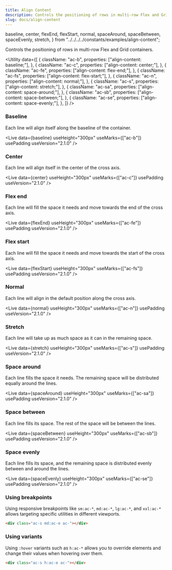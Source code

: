 ```yaml
---
title: Align Content
description: Controls the positioning of rows in multi-row Flex and Grid containers.
slug: docs/align-content
---
```


  baseline,
  center,
  flexEnd,
  flexStart,
  normal,
  spaceAround,
  spaceBetween,
  spaceEvenly,
  stretch,
} from "../../../../constants/examples/align-content";

Controls the positioning of rows in multi-row Flex and Grid containers.

<Utility
  data={[
    {
      className: "ac-b",
      properties: ["align-content: baseline;"],
    },
    {
      className: "ac-c",
      properties: ["align-content: center;"],
    },
    {
      className: "ac-fe",
      properties: ["align-content: flex-end;"],
    },
    {
      className: "ac-fs",
      properties: ["align-content: flex-start;"],
    },
    {
      className: "ac-n",
      properties: ["align-content: normal;"],
    },
    {
      className: "ac-s",
      properties: ["align-content: stretch;"],
    },
    {
      className: "ac-sa",
      properties: ["align-content: space-around;"],
    },
    {
      className: "ac-sb",
      properties: ["align-content: space-between;"],
    },
    {
      className: "ac-se",
      properties: ["align-content: space-evenly;"],
    },
  ]}
/>

### Baseline

Each line will align itself along the baseline of the container.

<Live
  data={baseline}
  useHeight="300px"
  useMarks={["ac-b"]}
  usePadding
  useVersion="2.1.0"
/>

### Center

Each line will align itself in the center of the cross axis.

<Live
  data={center}
  useHeight="300px"
  useMarks={["ac-c"]}
  usePadding
  useVersion="2.1.0"
/>

### Flex end

Each line will fill the space it needs and move towards the end of the cross axis.

<Live
  data={flexEnd}
  useHeight="300px"
  useMarks={["ac-fe"]}
  usePadding
  useVersion="2.1.0"
/>

### Flex start

Each line will fill the space it needs and move towards the start of the cross axis.

<Live
  data={flexStart}
  useHeight="300px"
  useMarks={["ac-fs"]}
  usePadding
  useVersion="2.1.0"
/>

### Normal

Each line will align in the default position along the cross axis.

<Live
  data={normal}
  useHeight="300px"
  useMarks={["ac-n"]}
  usePadding
  useVersion="2.1.0"
/>

### Stretch

Each line will take up as much space as it can in the remaining space.

<Live
  data={stretch}
  useHeight="300px"
  useMarks={["ac-s"]}
  usePadding
  useVersion="2.1.0"
/>

### Space around

Each line fills the space it needs. The remaining space will be distributed equally around the lines.

<Live
  data={spaceAround}
  useHeight="300px"
  useMarks={["ac-sa"]}
  usePadding
  useVersion="2.1.0"
/>

### Space between

Each line fills its space. The rest of the space will be between the lines.

<Live
  data={spaceBetween}
  useHeight="300px"
  useMarks={["ac-sb"]}
  usePadding
  useVersion="2.1.0"
/>

### Space evenly

Each line fills its space, and the remaining space is distributed evenly between and around the lines.

<Live
  data={spaceEvenly}
  useHeight="300px"
  useMarks={["ac-se"]}
  usePadding
  useVersion="2.1.0"
/>

### Using breakpoints

Using responsive breakpoints like `sm:ac-*`, `md:ac-*`, `lg:ac-*`, and `xxl:ac-*` allows targeting specific utilities in different viewports.

```html "md:ac-e"
<div class="ac-s md:ac-e ac-"></div>
```

### Using variants

Using `:hover` variants such as `h:ac-*` allows you to override elements and change their values when hovering over them.

```html "h:ac-e"
<div class="ac-s h:ac-e ac-"></div>
```
